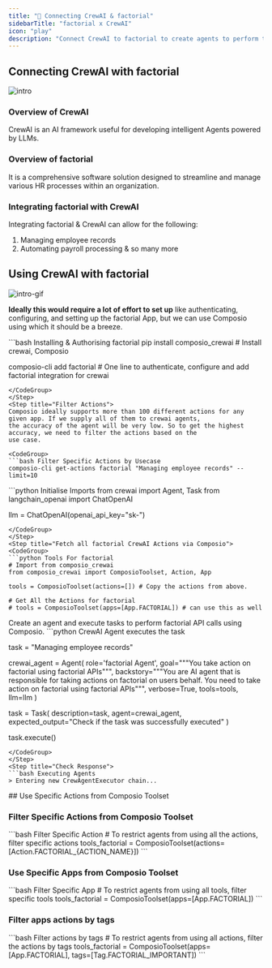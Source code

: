 ```yaml
---
title: "🚀 Connecting CrewAI & factorial"
sidebarTitle: "factorial x CrewAI"
icon: "play"
description: "Connect CrewAI to factorial to create agents to perform tasks using natural language"
---
```


## Connecting CrewAI with factorial
![intro](/media/intro.jpg)

### Overview of CrewAI

CrewAI is an AI framework useful for developing intelligent Agents powered by LLMs.

### Overview of factorial

It is a comprehensive software solution designed to streamline and manage various HR processes within an organization.

### Integrating factorial with CrewAI

Integrating factorial & CrewAI can allow for the following:

1. Managing employee records
2. Automating payroll processing
& so many more

## Using CrewAI with factorial
![intro-gif](/media/intro.gif)
<Steps>
<Step title="Setting Up the Environment">

**Ideally this would require a lot of effort to set up** like authenticating, configuring, and setting up the factorial App, but we can use Composio using which it should be a breeze.

<CodeGroup>
```bash Installing & Authorising factorial
pip install composio_crewai # Install crewai, Composio 

composio-cli add factorial # One line to authenticate, configure and add factorial integration for crewai
```
</CodeGroup>
</Step>
<Step title="Filter Actions">
Composio ideally supports more than 100 different actions for any given app. If we supply all of them to crewai agents, 
the accuracy of the agent will be very low. So to get the highest accuracy, we need to filter the actions based on the 
use case.

<CodeGroup>
```bash Filter Specific Actions by Usecase
composio-cli get-actions factorial "Managing employee records" --limit=10
```
</CodeGroup>

</Step>
<Step title="Import Base Packages">

<CodeGroup>
```python Initialise Imports
from crewai import Agent, Task
from langchain_openai import ChatOpenAI

llm = ChatOpenAI(openai_api_key="sk-<OPENAI KEY>")
```
</CodeGroup>
</Step>
<Step title="Fetch all factorial CrewAI Actions via Composio">
<CodeGroup>
```python Tools For factorial
# Import from composio_crewai
from composio_crewai import ComposioToolset, Action, App

tools = ComposioToolset(actions=[]) # Copy the actions from above. 

# Get All the Actions for factorial
# tools = ComposioToolset(apps=[App.FACTORIAL]) # can use this as well
```
</CodeGroup>
</Step>
<Step title="Execute the Agent">
Create an agent and execute tasks to perform factorial API calls using Composio. 
<CodeGroup>
```python CrewAI Agent executes the task

task = "Managing employee records"

crewai_agent = Agent(
    role='factorial Agent',
    goal="""You take action on factorial using factorial APIs""",
    backstory="""You are AI agent that is responsible for taking actions on factorial on users behalf. You need to take action on factorial using factorial APIs""",
    verbose=True,
    tools=tools,
    llm=llm
)

task = Task(
    description=task,
    agent=crewai_agent,
    expected_output="Check if the task was successfully executed"
)

task.execute()
```
</CodeGroup>
</Step>
<Step title="Check Response">
```bash Executing Agents
> Entering new CrewAgentExecutor chain...
```
</Step>
</Steps>
## Use Specific Actions from Composio Toolset

### Filter Specific Actions from Composio Toolset

<CodeGroup>
```bash Filter Specific Action
# To restrict agents from using all the actions, filter specific actions
tools_factorial = ComposioToolset(actions=[Action.FACTORIAL_{ACTION_NAME}])
```
</CodeGroup>

### Use Specific Apps from Composio Toolset
<CodeGroup>
```bash Filter Specific App
# To restrict agents from using all tools, filter specific tools
tools_factorial = ComposioToolset(apps=[App.FACTORIAL])
```
</CodeGroup>

### Filter apps actions by tags 
<CodeGroup>
```bash Filter actions by tags
# To restrict agents from using all actions, filter the actions by tags
tools_factorial = ComposioToolset(apps=[App.FACTORIAL], tags=[Tag.FACTORIAL_IMPORTANT])
```
</CodeGroup>